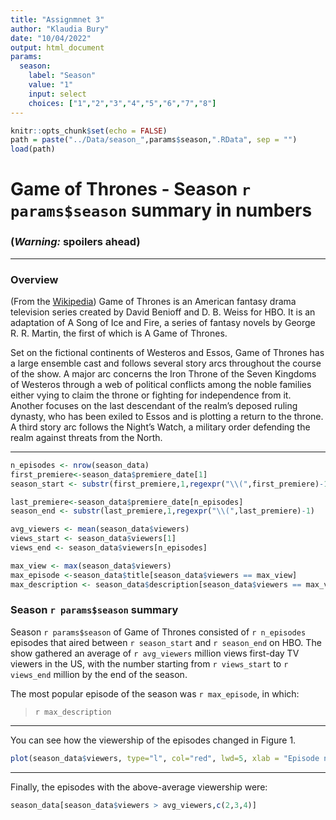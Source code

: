 ```yaml
---
title: "Assignmnet 3"
author: "Klaudia Bury"
date: "10/04/2022"
output: html_document
params:
  season:
    label: "Season"
    value: "1"
    input: select
    choices: ["1","2","3","4","5","6","7","8"]
---
```


```r
knitr::opts_chunk$set(echo = FALSE)
path = paste("../Data/season_",params$season,".RData", sep = "")
load(path)
```

# Game of Thrones - Season ``r params$season`` summary in numbers

### __(*Warning:* spoilers ahead)__

***

### Overview

(From the [Wikipedia](https://en.wikipedia.org/wiki/Game_of_Thrones#Premise)) Game of Thrones is an American fantasy drama television series created by David Benioff and D. B. Weiss for HBO. It is an adaptation of A Song of Ice and Fire, a series of fantasy novels by George R. R. Martin, the first of which is A Game of Thrones.

Set on the fictional continents of Westeros and Essos, Game of Thrones has a large ensemble cast and follows several story arcs throughout the course of the show. A major arc concerns the Iron Throne of the Seven Kingdoms of Westeros through a web of political conflicts among the noble families either vying to claim the throne or fighting for independence from it. Another focuses on the last descendant of the realm's deposed ruling dynasty, who has been exiled to Essos and is plotting a return to the throne. A third story arc follows the Night's Watch, a military order defending the realm against threats from the North.

***

```r
n_episodes <- nrow(season_data)
first_premiere<-season_data$premiere_date[1] 
season_start <- substr(first_premiere,1,regexpr("\\(",first_premiere)-1)

last_premiere<-season_data$premiere_date[n_episodes] 
season_end <- substr(last_premiere,1,regexpr("\\(",last_premiere)-1)

avg_viewers <- mean(season_data$viewers)
views_start <- season_data$viewers[1]
views_end <- season_data$viewers[n_episodes]

max_view <- max(season_data$viewers)
max_episode <-season_data$title[season_data$viewers == max_view]
max_description <- season_data$description[season_data$viewers == max_view]
```

### Season ``r params$season`` summary

Season ``r params$season`` of Game of Thrones consisted of `r n_episodes` episodes that aired between `r season_start` and `r season_end` on HBO. The show gathered an average of `r avg_viewers` million views first-day TV viewers in the US, with the number starting from `r views_start` to `r views_end` million by the end of the season.

The most popular episode of the season was `r max_episode`, in which:

> `r max_description`

***

You can see how the viewership of the episodes changed in Figure 1.

```r
plot(season_data$viewers, type="l", col="red", lwd=5, xlab = "Episode number", ylab = "1st day TV viewers in the US (millions)")
```

***

Finally, the episodes with the above-average viewership were:
```r
season_data[season_data$viewers > avg_viewers,c(2,3,4)]
```
